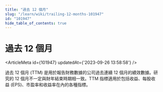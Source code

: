 ```yaml
---
title: "過去 12 個月"
slug: "/learn/wiki/trailing-12-months-101947"
id: "101947"
hide_table_of_contents: true
---
```



# 過去 12 個月

<ArticleMeta id={101947} updatedAt={'2023-09-26 13:58:58'} />
<div className='border-solid border-b border-t-0 my-4 border-[var(--ifm-color-gray-300)]' />

過去 12 個月 (TTM) 是用於報告財務數據的公司過去連續 12 個月的績效數據。研究的 12 個月不一定與財年結束時期相一致。TTM 指標適用於包括收益、每股收益 (EPS)、市盈率和收益率在內的各種指標。

